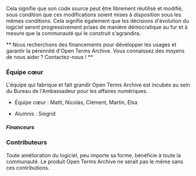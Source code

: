 Cela signifie que son code source peut être librement réutilisé et modifié, sous condition que ces modifications soient mises à disposition sous les mêmes conditions. Cela signifie également que les décisions d'évolution du logiciel seront progressivement prises de manière démocratique au fur et à mesure que la communauté qui le construit s'agrandira.

** Nous recherchons des financements pour développer les usages et garantir la pérennité d'Open Terms Archive. Vous connaissez des moyens de nous aider ? Contactez-nous ! **

### Équipe cœur

L'équipe qui fabrique et fait grandir Open Terms Archive est incubée au sein du Bureau de l'Ambassadeur pour les affaires numériques.

- Équipe cœur : Matti, Nicolas, Clément, Martin, Elsa

- Alumnis : Siegrid

##### Financeurs

<ThumbGalery align="left" small={true}>
  <ThumbGaleryItem src="/images/france-relance.png" width="77" height="77" />
  <ThumbGaleryItem src="/images/nextgen.png" width="191" height="48" />
</ThumbGalery>

### Contributeurs

Toute amélioration du logiciel, peu importe sa forme, bénéficie à toute la communauté. Le produit Open Terms Archive ne serait pas le même sans ces contributions.
